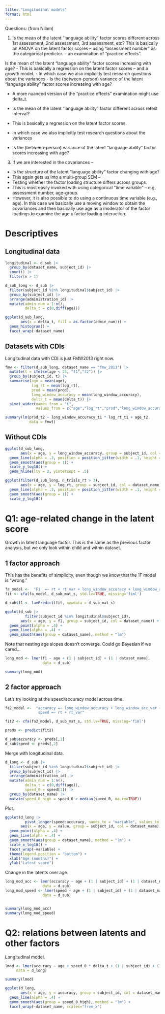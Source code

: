 ```yaml
---
title: "Longitudinal models"
format: html
---
```


Questions: 
(from Nilam)

1. Is the mean of the latent “language ability” factor scores different across 1st assessment, 2nd assessment, 3rd assessment, etc? This is basically an ANOVA on the latent factor scores – using “assessment number” as the categorical predictor. – an examination of “practice effects”. 

Is the mean of the latent “language ability” factor scores increasing with age?
- This is basically a regression on the latent factor scores – and a growth model.
- In which case we also implicitly test research questions about the variances
- Is the (between-person) variance of the latent “language ability” factor scores increasing with age?

- A more nuanced version of the “practice effects" examination might use delta_t. 
- Is the mean of the latent “language ability” factor different across retest interval?
- This is basically a regression on the latent factor scores.

- In which case we also implicitly test research questions about the variances
- Is the (between-person) variance of the latent “language ability” factor scores increasing with age?

 
3. If we are interested in the covariances –
- Is the structure of the latent “language ability” factor changing with age?
- This again gets us into a multi-group SEM –
- Testing whether the factor loading structure differs across groups.
- This is most easily invoked with using categorical “time variable” – e.g, assessment number, age-group.
- However, it is also possible to do using a continuous time variable (e.g., age). In this case we basically use a moving window to obtain the covariances and then basically use age as a moderator of the factor loadings to examine the age x factor loading interaction.



# Descriptives

## Longitudinal data

```r
longitudinal <- d_sub |>
  group_by(dataset_name, subject_id) |>
  count() |>
  filter(n > 1)

d_sub_long <- d_sub |>
  filter(subject_id %in% longitudinal$subject_id) |>
  group_by(subject_id) |>
  arrange(administration_id) |>
  mutate(admin_num = 1:n(), 
         delta_t = c(0,diff(age)))

ggplot(d_sub_long, 
       aes(x = delta_t, fill = as.factor(admin_num))) +
  geom_histogram() + 
  facet_wrap(~dataset_name)
```
## Datasets with CDIs

Longitudinal data with CDI is just FMW2013 right now. 

```r
fmw <- filter(d_sub_long, dataset_name == "fmw_2013") |>
  mutate(t = ifelse(age < 23, "t1","t2")) |>
  group_by(subject_id, t) |>
  summarise(age = mean(age), 
            log_rt = mean(log_rt), 
            prod = mean(prod), 
            long_window_accuracy = mean(long_window_accuracy),
            delta_t = mean(delta_t)) |>
  pivot_wider(names_from = "t", 
              values_from = c("age","log_rt","prod","long_window_accuracy", "delta_t"))

summary(lm(prod_t2 ~ long_window_accuracy_t1 * log_rt_t1 + age_t2, 
           data = fmw))
```

## Without CDIs

```r
ggplot(d_sub_long, 
       aes(x = age, y = long_window_accuracy, group = subject_id, col = dataset_name)) +
  geom_line(alpha = .3, position = position_jitter(width = .1, height = 0)) + 
  geom_smooth(aes(group = 1)) + 
  scale_y_log10() + 
  geom_hline(lty = 2, yintercept = .5)

```

```r
ggplot(filter(d_sub_long, n_trials_rt > 3),
       aes(x = age, y = log_rt, group = subject_id, col = dataset_name)) +
  geom_line(alpha = .3, position = position_jitter(width = .1, height = 0)) + 
  geom_smooth(aes(group = 1)) + 
  scale_y_log10() 
```
# Q1: age-related change in the latent score

Growth in latent language factor. This is the same as the previous factor analysis, but we only look within child and within dataset. 

## 1 factor approach

This has the benefits of simplicity, even though we know that the 1F model is "wrong." 

```r
fa_model <-  "F1  =~ rt + rt_var + long_window_accuracy + long_window_acc_var + prod + comp"
fit <- cfa(fa_model, d_sub_mat_s, std.lv=TRUE, missing='fiml')

d_sub$f1 <- lavPredict(fit, newdata = d_sub_mat_s)

```

```r
ggplot(d_sub |>
         filter(subject_id %in% longitudinal$subject_id), 
       aes(x = age, y = f1, group = subject_id, col = dataset_name)) + 
  geom_point(alpha = .4) + 
  geom_line(alpha = .4) + 
  geom_smooth(aes(group = dataset_name), method = "lm")
```
Note that nesting age slopes doesn't converge. Could go Bayesian if we cared...

```r
long_mod <- lmer(f1 ~ age + (1 | subject_id) + (1 | dataset_name), 
                 data = d_sub)

summary(long_mod)
```




## 2 factor approach

Let's try looking at the speed/accuracy model across time.  

```r
fa2_model <-  "accuracy =~ long_window_accuracy + long_window_acc_var + comp + prod
               speed =~ rt + rt_var"

fit2 <- cfa(fa2_model, d_sub_mat_s, std.lv=TRUE, missing='fiml')

preds <- predict(fit2)

d_sub$accuracy <- preds[,1]
d_sub$speed <- preds[,2]
```

Merge with longitudinal data. 

```r
d_long <- d_sub |>
  filter(subject_id %in% longitudinal$subject_id) |>
  group_by(subject_id) |>
  arrange(administration_id) |>
  mutate(admin_num = 1:n(), 
         delta_t = c(0,diff(age)), 
         speed_0 = speed[1]) |>
  group_by(dataset_name) |>
  mutate(speed_0_high = speed_0 > median(speed_0, na.rm=TRUE))
```

Plot. 

```r
ggplot(d_long |>
         pivot_longer(speed:accuracy, names_to = "variable", values_to = "value"), 
       aes(x = age, y = value, group = subject_id, col = dataset_name)) + 
  geom_point(alpha = .4) + 
  geom_line(alpha = .4) + 
  geom_smooth(aes(group = dataset_name), method = "lm") + 
  scale_x_log10() +
  facet_wrap(~variable) +
  theme(legend.position = "bottom") + 
  xlab("Age (months)") + 
  ylab("Latent score") 
```
Change in the latents over age. 

```r
long_mod_acc <- lmer(accuracy ~ age + (1 | subject_id) + (1 | dataset_name), 
                 data = d_sub)
long_mod_speed <- lmer(speed ~ age + (1 | subject_id) + (1 | dataset_name), 
                 data = d_sub)


summary(long_mod_acc)
summary(long_mod_speed)
```

# Q2: relations between latents and other factors

Longitudinal model. 

```r
lmod <- lmer(accuracy ~ age + speed_0 * delta_t + (1 | subject_id) + (1 | dataset_name), 
     data = d_long)

summary(lmod)
```

```r
ggplot(d_long, 
       aes(x = age, y = accuracy, group = subject_id, col = dataset_name, lty = speed_0_high)) + 
  geom_line(alpha = .4) + 
  geom_smooth(aes(group = speed_0_high), method = "lm") + 
  facet_wrap(~dataset_name, scales="free_x")
```


